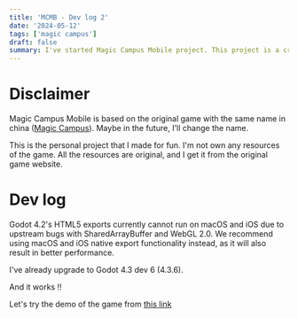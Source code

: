 ```yaml
---
title: 'MCMB - Dev log 2'
date: '2024-05-12'
tags: ['magic campus']
draft: false
summary: I've started Magic Campus Mobile project. This project is a cross-device game (Mac/Web/Mobile) based on Magic Campus of Lezi
---
```


# Disclaimer

Magic Campus Mobile is based on the original game with the same name in china ([Magic Campus](https://mc.lezi.com/)). Maybe in the future, I'll change the name. 

This is the personal project that I made for fun. I'm not own any resources of the game. All the resources are original, and I get it from the original game website.

# Dev log

Godot 4.2's HTML5 exports currently cannot run on macOS and iOS due to upstream bugs with SharedArrayBuffer and WebGL 2.0. We recommend using macOS and iOS native export functionality instead, as it will also result in better performance.

I've already upgrade to Godot 4.3 dev 6 (4.3.6).

And it works !!

Let's try the demo of the game from [this link](https://beyonderluu.com/vpt/html5/index.html)